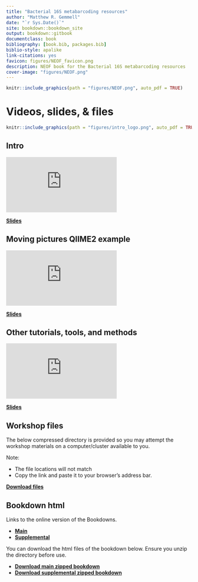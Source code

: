 ```yaml
--- 
title: "Bacterial 16S metabarcoding resources"
author: "Matthew R. Gemmell"
date: "`r Sys.Date()`"
site: bookdown::bookdown_site
output: bookdown::gitbook
documentclass: book
bibliography: [book.bib, packages.bib]
biblio-style: apalike
link-citations: yes
favicon: figures/NEOF_favicon.png
description: NEOF book for the Bacterial 16S metabarcoding resources
cover-image: "figures/NEOF.png"
---
```


```r
knitr::include_graphics(path = "figures/NEOF.png", auto_pdf = TRUE)
``` 

# Videos, slides, & files

```r
knitr::include_graphics(path = "figures/intro_logo.png", auto_pdf = TRUE)
``` 

## Intro

<div class="container">
<iframe src="https://www.youtube.com/embed/2n5lNe1kboI" 
frameborder="0" allowfullscreen class="video"></iframe>
</div>

[__Slides__](https://neof-workshops.github.io/16S_yg84o9/resources/Slides/16S_intro.pdf)

## Moving pictures QIIME2 example

<div class="container">
<iframe src="https://www.youtube.com/embed/URsKM0t9tCE" 
frameborder="0" allowfullscreen class="video"></iframe>
</div>

[__Slides__](https://neof-workshops.github.io/16S_yg84o9/resources/Slides/16s_moving_pictures.pdf)

## Other tutorials, tools, and methods

<div class="container">
<iframe src="https://www.youtube.com/embed/lSi6FwePSAc" 
frameborder="0" allowfullscreen class="video"></iframe>
</div>

[__Slides__](https://neof-workshops.github.io/16S_yg84o9/resources/Slides/16s_other-tools.pdf)

## Workshop files

The below compressed directory is provided so you may attempt the workshop materials on a computer/cluster available to you.

Note:

- The file locations will not match
- Copy the link and paste it to your browser's address bar.

[__Download files__](http://www.cgr.liv.ac.uk/illum/NEOFworkshops_5bfa93ca0482d69d/16S/data/FEB_2022/16s_workshop.zip)

## Bookdown html

Links to the online version of the Bookdowns.

- [__Main__](https://neof-workshops.github.io/16S_yg84o9/Course/)
- [__Supplemental__](https://neof-workshops.github.io/16S_yg84o9/Supplemental/)

You can download the html files of the bookdown below. Ensure you unzip the directory before use.

- [__Download main zipped bookdown__](https://neof-workshops.github.io/16S_yg84o9/resources/Bookdown/16S_main.zip)
- [__Download supplemental zipped bookdown__](https://neof-workshops.github.io/16S_yg84o9/resources/Bookdown/16S_supplemental.zip)